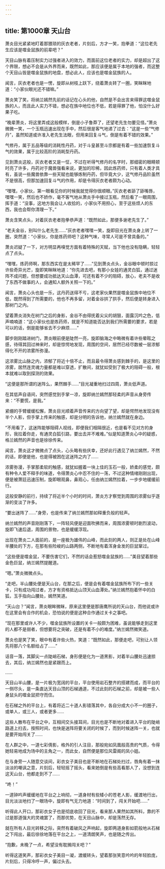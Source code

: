 ```yaml
---
---
---
```

title: 第1000章 天山台
---



萧炎目光紧紧地盯着那猥琐的灰衣老者，片刻后，方才一笑，抱拳道：“这位老先生应该是噬金鼠族的前辈吧？”

天目山脉有着压制实力过强者进入的效力，而面前这位老者的实力，却是超出了这个界限，想必不会是从外界而来，既然如此，那应该便是属于本地的强者，而这整个天目山皆是噬金鼠族的地盘，想必此人，应该也是噬金鼠族的人。

闻言，灰衣老者也是一愣，旋即从树枝上跃下，绕着萧炎转了一圈，笑眯眯地道：“小家伙眼光还不错嘛。”

萧炎笑了笑，将纳兰嫣然先前的话记在心头的他，自然是不会出言来得罪这噬金鼠族的人，而且此人实力不错，想必在族中地位也不低，若是得罪了他，怕没什么好果子吃。

“晚辈萧炎，将这里弄成这般模样，倒是小子鲁莽了，还望老先生勿要见怪。”萧炎微微一笑，一个玉瓶迅速出现在手中，然后很是客气地递了过去：“这是一些“气修丹”，虽然知道或许准入老先生法眼，但用来回复斗气，倒是有着不错的效果。”

气修丹，属于五品等级的消耗性丹药，对于斗皇甚至斗宗都是有着一些加速恢复斗气的效果，属于比较高阶的消耗型丹药。

见到萧炎这般，灰衣老者又是一怔，不过在听得气修丹的名字时，那细密的眼睛顿时亮了许多，丹药对于魔兽强看来说，更加的珍稀，因此炼药师，只有着人类才具有，虽说一些魔兽依靠一些天赋也能够炼制丹药，但毕竟大少，这气修丹品阶虽然不是很高，但那加速回复斗气的作用，却是令得灰衣老者颇为心动。

“嘿嘿，小家伙，第一眼看见你的时候我就觉得你很顺眼。”灰衣老者舔了舔嘴唇，嘿嘿一笑，然后也不娇作，毫不客气地从萧炎手中接过玉瓶，然后看了一眼周围，挥手道：“没事，这地方我会让人收拾的，小家伙不用担心，至于这些烦人的东西，我也会帮你清理一下。”

萧炎含笑点头，对着灰衣老者抱拳恭声道：“既然如此，那便多谢老先生了。”

“老夫金谷，别叫什么老先生……”灰衣老者嘿嘿一笑，旋即目光在萧炎身上转了一圈，突然道：“小家伙，你是炼药师吧？这种气味，寻常人可是不曾具备的。”

萧炎迟疑了一下，对方明显再嗅觉方面有着特殊的天赋，当下他也没有隐瞒，轻轻点了点头。

“嘿嘿，炼药师啊，那东西实在是太稀罕了……”见到萧炎点头，金谷眼中顿时掠过许些奇异光芒，旋即笑眯眯地道：“你先进去吧，有那小女娃的通灵白狐，通过迷阵不成问题，但想要成功抵达天山血潭，可还有着不少的阻碍，放心，老夫不是收了东西不做事的人，会通知人额外关照一下的。”

闻言，萧炎心头也是一乐，这丹药送得不亏，这老家伙果然是噬金鼠族中地位不低，既然得到了所需要的，他也不再多留，对着金谷拱了拱手，然后便是转身进入那树门之内。

望着萧炎消失在树门之后的身影，金谷不由得抚着尖尖的胡狠，面露沉吟之色，低声喃喃道：“这小家伙也是炼药师，就是不知道能否达到我们所需要的要求，若是可以的话，倒是能够省去不少麻烦……”

脚步刚刚踏进树门，萧炎眼前便是陡然一亮，旋即脑海之中略微有着许些晕眩之感，待得其回过神来时，却是惊愕地发现，周围的空间，居然已经尽数被一层浓郁得化不开的浓雾所弥漫。

这浓雾比山脉之内，浓郁了将近十倍不止，而且最令得萧炎感到棘手的，是这里的浓雾，居然连灵魂力量都是难以穿透，扩散间，就犹如受到了极大的阻碍一般，根本就难以取到探测的效果。

“这便是那所谓的迷阵么，果然棘手……”目光凝重地扫过四周，萧炎低声道。

在其低声自语间，突然感觉到手掌一凉，旋即纳兰嫣然那轻柔的声音从身旁传来：“不要慌，是我。”

紧绷的手臂缓缓松懈，萧炎目光顺着声音传来的方向望了望，却是愕然地发现没有半个人影，但手掌上传来的触感，却是分明的告诉他，纳兰嫣然就在身边。

“不用看了，这迷阵能够阻碍人视线，即便我们相隔很近，也是看不见对方的身形，我拉着你走，有通灵白狐引路，要出去并不难难。”似是知道萧炎心中的疑惑，格兰嫣然的声音也是徐徐传来。

闻言，萧炎这才微微点了点头，心头略有些庆幸，还好此行遇见了纳兰嫣然，不然的话，即便是他，也是得被困在这迷阵之内了……

浓雾弥漫，手掌那柔软的触感，就犹如握着一块上佳的玉石一般，娇柔的感觉，颇有种令人爱不释手的味道，令得萧炎心中忍不住的一荡，不过这种情绪刚刚出现，便是被萧廷迅速压制，旋即眼观鼻，鼻观心，任由纳兰嫣然拉着，一步步地缓缓前行。

这般安静的前行，持续了将近半个小时的时间，萧炎方才察觉到周围的浓雾似乎逐渐的变淡了许多。

“要出迷阵了……”身旁，也是传来了纳兰嫣然那如释重负般的轻声。

纳兰嫣然的声音刚刚落下，一阵轻风便是迎面吹拂而来，周围浓雾顿时剧烈波动，旋即飞速后退，周围的景物，也是缓缓浮现。

出现在萧炎二人面前的，是一座极为雄伟的山峰，而此刻的两人，则正是处在山峰半腰处的下方，在那有些险峻的山路两侧，不断地有着浑身金发的巨鼠窜过。

“这些便是噬金鼠，不要伤害它们，不然的话会惹怒噬金鼠族的……”美目望着那些金色巨鼠，纳兰嫣然提醒道。

“嗯。”萧炎微微点头。

“走吧，半山腰处便是天山台，在那之后，便是会有着噬金鼠族所布下的一些关卡，只有成功闯过者，方才有资格抵达山顶天山血潭处。”纳兰嫣然抱着怀中的白狐，玉手指向山腰处，嫣然笑道。

“天山台？”闻言，萧炎眼眸微眯，原来这里便是那唐鹰所说的天山台，而他说或许在这里会有合作的机会，恐怕说的便是这种合作通过关卡之事吧。

“现在那里或许人不少，噬金鼠族所设置的关卡一般颇为困难，虽说能够走到这里的人都不是弱者，但想要将之突破，还是有着不小的难度。”纳兰嫣然微笑道。

萧炎也是笑了笑，眼中有着许些火热，笑道：“既然如此，那便走吧，可别让人领先将那八个名额给占了……”

话音一落，其脚尖一点陡峭石梯，身形便是化为一道黑影，对着半山腰处迅速掠去，其后，纳兰嫣然也是紧跟而上。

……

天目山半山腰，是一片极为宽阔的平台，平台使用岩石整齐的搭建而成，而平台的一侧尽头，是一条直达天目山顶的石梯通道，不过此刻的石梯之前，却是被一些人身鼠头的噬金鼠把守而住。

在石梯之外的平台上，有着将近二十道人影错落其中，各自分成大小不一的圈子，或单人，或三人，或者更多……

这些人散布在平台之中，互相间交头接耳间，目光也是不断地对着进入平台的陡峭路道上扫去，按照时间，也快是迷阵将要关闭的时候了，而到时候迷阵一关，也就是要开始闯关了……

在人群之中，一道七彩倩影，格外的引人注目，那般宛如凤凰般高贵的气质，令得她轻易地成为场中的主角之一，而此女，自然便是那位风雷阁的凤小姐。

在与身旁一人随意交谈间，彩衣女子美目也是不断地在石梯处扫过，唇角有着一抹淡淡的嘲讽之意，片刻后，轻轻摇了摇头，看来她倒是有些高看那人了，没想到连这天山台，他都走到不了……

“咚！”

一道钟吟声缓缓地在平台之上响彻，一道身材有些矮小的苍老人影，缓渡地行出，目光淡淡地扫了一眼场中，旋即有气无力地道：“时间到了，闯关开始吧……”

听得此人开口，那彩衣女子也是彻底收回了目光，看来那人果然如其所料，靠的不过是那道强大的灵魂罢了，而那优势，在天目山脉中，却是荡然无存。

就在所有人目光转移之际，突然有着破风之声响起，旋即两道身影如箭般地从石梯之下闯出，最后徐徐地落在平台之上，一道清朗笑声，也是随之传出。

“抱歉，未晚了一点，希望没有耽搁闯关吧？”

听得这道笑声，那彩衣女子美目一凝，渡缓转头，望着那张笑意吟吟的年轻脸庞，片刻后，只得冷哼一声，偏过头去。